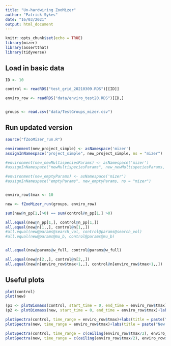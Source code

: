 ```yaml
---
title: "Un-hardwiring ZooMizer"
author: "Patrick Sykes"
date: "16/03/2021"
output: html_document
---
```


```r
knitr::opts_chunk$set(echo = TRUE)
library(mizer)
library(assertthat)
library(tidyverse)
```

## Load in basic data

```r

ID <- 10

control <- readRDS("test_grid_20210309.RDS")[[ID]]

enviro_row <- readRDS("data/enviro_test20.RDS")[ID,]


groups <- read.csv("data/TestGroups_mizer.csv")

```

## Run updated version

```r

source("fZooMizer_run.R")

environment(new_project_simple) <- asNamespace('mizer')
assignInNamespace("project_simple", new_project_simple, ns = "mizer")

#environment(new_newMultispeciesParams) <- asNamespace('mizer')
#assignInNamespace("newMultispeciesParams", new_newMultispeciesParams, ns = "mizer")

#environment(new_emptyParams) <- asNamespace('mizer')
#assignInNamespace("emptyParams", new_emptyParams, ns = "mizer")


enviro_row$tmax <- 10

new <- fZooMizer_run(groups, enviro_row)

sum(new@n_pp[1,]>0) == sum(control@n_pp[1,] >0)

all.equal(new@n_pp[1,], control@n_pp[1,])
all.equal(new@n[1,,], control@n[1,,])
#all.equal(new@params@search_vol, control@params@search_vol)
#all.equal(new@params@mu_b, control@params@mu_b)


all.equal(new@params@w_full, control@params@w_full)

all.equal(new@n[2,,], control@n[2,,])
all.equal(new@n[enviro_row$tmax+1,,], control@n[enviro_row$tmax+1,,])

```


## Useful plots

```r

plot(control)
plot(new)

(p1 <- plotBiomass(control, start_time = 0, end_time = enviro_row$tmax)+labs(title = "Control - ZooMizer with hardwiring"))
(p2 <- plotBiomass(new, start_time = 0, end_time = enviro_row$tmax)+labs(title = "ZooMizer withOUT hardwiring"))

plotSpectra(control, time_range = enviro_row$tmax)+labs(title = paste("Control at", enviro_row$tmax, "years"))
plotSpectra(new, time_range = enviro_row$tmax)+labs(title = paste("New at", enviro_row$tmax, "years"))

plotSpectra(control, time_range = c(ceiling(enviro_row$tmax/2), enviro_row$tmax))+labs(title = paste("Control last", ceiling(enviro_row$tmax/2), "years"))
plotSpectra(new, time_range = c(ceiling(enviro_row$tmax/2), enviro_row$tmax))+labs(title = paste("New last", ceiling(enviro_row$tmax/2), "years"))

```

